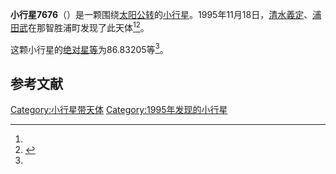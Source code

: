 {{Infobox planet
| bgcolour = #FFFFC0
| name = 7676
| symbol = 
| image = 
| caption = 
| discovery = yes
| discovery_ref = 
| discoverer = [[清水義定|清水義定]]、[[浦田武|浦田武]]
| discovery_site = [[那智胜浦町|那智胜浦町]] 
| discovered = 1995年11月18日
| designations = yes
| mp_name = 
| named_after = 
| alt_names = 1995 WN8/ 1993 DZ / 1994 PO35
| mp_category = [[主带小行星|主带小行星]]
| orbit_ref = <ref name="a">[http://ssd.jpl.nasa.gov/sbdb.cgi?sstr=7676 7676] {{Wayback|url=http://ssd.jpl.nasa.gov/sbdb.cgi?sstr=7676 |date=20210826200617 }}，小行星數據庫瀏覽器（JPL Small-Body Database Browser）－[[美国国家航空航天局|美国国家航空航天局]]喷气推进实验室</ref>
| epoch = 2456400.5 (2013年4月18日更新)
| aphelion = {{convert|2.7312319|AU|km|3|abbr=on|lk=out}}
| perihelion = {{convert|2.0682245|AU|km|3|abbr=on}}
| semimajor = {{convert|2.3997282|AU|km|3|abbr=on}}
| eccentricity = 0.1381422
| period = 1357.817806 [[日|日]]<br />3.72[[儒略年|儒略年]]
| avg_speed = 
| inclination = 12.13278
| asc_node = 149.74139
| mean_anomaly = 
| arg_peri = 86.83205
| satellites = 
| physical_characteristics = yes
| dimensions = 
| mass = 
| density = 
| surface_grav = 
| escape_velocity = 
| sidereal_day = 
| axial_tilt = 
| pole_ecliptic_lat = 
| pole_ecliptic_lon = 
| albedo = 
| temperatures= 
| temp_name1 = 
| mean_temp_1 = 
| max_temp_1 = 
| temp_name2 = 
| max_temp_2 = 
| spectral_type = 
| abs_magnitude = 86.83205
}}

'''小行星7676'''（{{lang-en|7676}}）是一颗围绕[[太阳|太阳]][[公转|公转]]的[[小行星|小行星]]。1995年11月18日，[[清水義定|清水義定]]、[[浦田武|浦田武]]在那智胜浦町发现了此天体<ref name="a" /><ref>{{cite news|title=小行星列表|url=http://cfa-www.harvard.edu/iau/lists/NumberedMPs.txt|accessdate=2013-07-08|newspaper=哈佛大学|archive-date=2008-05-17|archive-url=https://web.archive.org/web/20080517010638/http://cfa-www.harvard.edu/iau/lists/NumberedMPs.txt|dead-url=no}}</ref>。

这颗小行星的[[绝对星等|绝对星等]]为86.83205等<ref name="a" />。

==参考文献==
{{reflist}}
{{Minor Planet Number|[[小行星7675|小行星7675]]|[[小行星7677|小行星7677]]}}

{{小天体}}

[[Category:小行星带天体|Category:小行星带天体]]
[[Category:1995年发现的小行星|Category:1995年发现的小行星]]

{{asteroid-stub}}